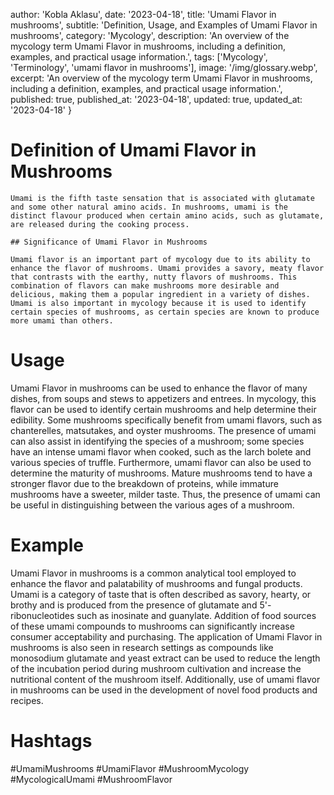 
  author: 'Kobla Aklasu',
  date: '2023-04-18',
  title: 'Umami Flavor in mushrooms',
  subtitle: 'Definition, Usage, and Examples of Umami Flavor in mushrooms',
  category: 'Mycology',
  description: 'An overview of the mycology term Umami Flavor in mushrooms, including a definition, examples, and practical usage information.',
  tags: ['Mycology', 'Terminology', 'umami flavor in mushrooms'],
  image: '/img/glossary.webp',
  excerpt: 'An overview of the mycology term Umami Flavor in mushrooms, including a definition, examples, and practical usage information.',
  published: true,
  published_at: '2023-04-18',
  updated: true,
  updated_at: '2023-04-18'
}




# Definition of Umami Flavor in Mushrooms
    
    Umami is the fifth taste sensation that is associated with glutamate and some other natural amino acids. In mushrooms, umami is the distinct flavour produced when certain amino acids, such as glutamate, are released during the cooking process.
    
    ## Significance of Umami Flavor in Mushrooms
    
    Umami flavor is an important part of mycology due to its ability to enhance the flavor of mushrooms. Umami provides a savory, meaty flavor that contrasts with the earthy, nutty flavors of mushrooms. This combination of flavors can make mushrooms more desirable and delicious, making them a popular ingredient in a variety of dishes. Umami is also important in mycology because it is used to identify certain species of mushrooms, as certain species are known to produce more umami than others.

# Usage

Umami Flavor in mushrooms can be used to enhance the flavor of many dishes, from soups and stews to appetizers and entrees. In mycology, this flavor can be used to identify certain mushrooms and help determine their edibility. Some mushrooms specifically benefit from umami flavors, such as chanterelles, matsutakes, and oyster mushrooms. The presence of umami can also assist in identifying the species of a mushroom; some species have an intense umami flavor when cooked, such as the larch bolete and various species of truffle. Furthermore, umami flavor can also be used to determine the maturity of mushrooms. Mature mushrooms tend to have a stronger flavor due to the breakdown of proteins, while immature mushrooms have a sweeter, milder taste. Thus, the presence of umami can be useful in distinguishing between the various ages of a mushroom.

# Example

Umami Flavor in mushrooms is a common analytical tool employed to enhance the flavor and palatability of mushrooms and fungal products. Umami is a category of taste that is often described as savory, hearty, or brothy and is produced from the presence of glutamate and 5'-ribonucleotides such as inosinate and guanylate. Addition of food sources of these umami compounds to mushrooms can significantly increase consumer acceptability and purchasing. The application of Umami Flavor in mushrooms is also seen in research settings as compounds like monosodium glutamate and yeast extract can be used to reduce the length of the incubation period during mushroom cultivation and increase the nutritional content of the mushroom itself. Additionally, use of umami flavor in mushrooms can be used in the development of novel food products and recipes.

# Hashtags

#UmamiMushrooms #UmamiFlavor #MushroomMycology #MycologicalUmami #MushroomFlavor

